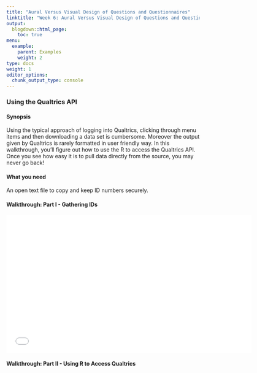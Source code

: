 ```yaml
---
title: "Aural Versus Visual Design of Questions and Questionnaires"
linktitle: "Week 6: Aural Versus Visual Design of Questions and Questionnaires"
output:
  blogdown::html_page:
    toc: true
menu:
  example:
    parent: Examples
    weight: 2
type: docs
weight: 1
editor_options: 
  chunk_output_type: console
---
```


### Using the Qualtrics API

#### Synopsis
Using the typical approach of logging into Qualtrics, clicking through menu items and then downloading a data set is cumbersome. Moreover the output given by Qualtrics is rarely formatted in user friendly way. In this walkthrough, you'll figure out how to use the R to access the Qualtrics API. Once you see how easy it is to pull data directly from the source, you may never go back!

#### What you need
An open text file to copy and keep ID numbers securely.

#### Walkthrough: Part I - Gathering IDs
<center>
<iframe class="smart-player-embed-container-iframe" id="embeddedSmartPlayerInstance" src="/videos/QualtricsAPI/media/index_player.html?embedIFrameId=embeddedSmartPlayerInstance" width="640" height="360" frameborder="0" scrolling="no"  frameborder="0" webkitAllowFullScreen mozallowfullscreen allowFullScreen></iframe>
</center>

#### Walkthrough: Part II - Using R to Access Qualtrics


